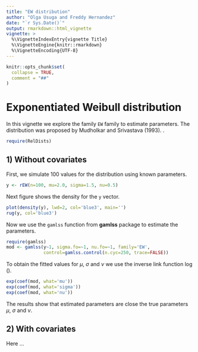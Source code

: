 ```yaml
---
title: "EW distribution"
author: "Olga Usuga and Freddy Hernandez"
date: "`r Sys.Date()`"
output: rmarkdown::html_vignette
vignette: >
  %\VignetteIndexEntry{vignette Title}
  %\VignetteEngine{knitr::rmarkdown}
  %\VignetteEncoding{UTF-8}
---
```


```r
knitr::opts_chunk$set(
  collapse = TRUE,
  comment = "##"
)
```

# Exponentiated Weibull distribution

In this vignette we explore the family `EW` family to estimate parameters. The distribution was proposed by Mudholkar and Srivastava (1993).
.
```r
require(RelDists)
```

## 1) Without covariates

First, we simulate 100 values for the distribution using known parameters.

```r
y <- rEW(n=100, mu=2.0, sigma=1.5, nu=0.5)
```

Next figure shows the density for the `y` vector.

```r
plot(density(y), lwd=2, col='blue3', main='')
rug(y, col='blue3')
```

Now we use the `gamlss` function from __gamlss__ package to estimate the parameters.

```r
require(gamlss)
mod <- gamlss(y~1, sigma.fo=~1, nu.fo=~1, family='EW',
              control=gamlss.control(n.cyc=250, trace=FALSE))
```

To obtain the fitted values for $\mu$, $\sigma$ and $\nu$ we use the inverse link function $\log()$.

```r
exp(coef(mod, what='mu'))
exp(coef(mod, what='sigma'))
exp(coef(mod, what='nu'))
```

The results show that estimated parameters are close the true parameters $\mu$, $\sigma$ and $\nu$.

## 2) With covariates
Here ...
